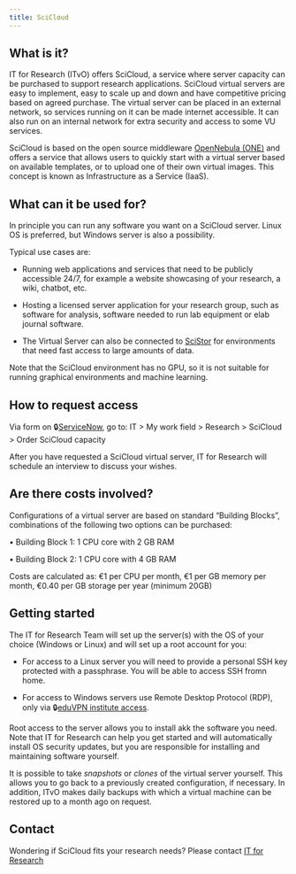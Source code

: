 ```yaml
---
title: SciCloud
---
```

## What is it?
IT for Research (ITvO) offers SciCloud, a service where server capacity can be purchased to support research applications. SciCloud virtual servers are easy to implement, easy to scale up and down and have competitive pricing based on agreed purchase. The virtual server can be placed in an external network, so services running on it can be made internet accessible. It can also run on an internal network for extra security and access to some VU services.

SciCloud is based on the open source middleware [OpenNebula (ONE)](https://opennebula.io/) and offers a service that allows users to quickly start with a virtual server based on available templates, or to upload one of their own virtual images. This concept is known as Infrastructure as a Service (IaaS).

## What can it be used for?
In principle you can run any software you want on a SciCloud server. Linux OS is preferred, but Windows server is also a possibility.

Typical use cases are:

- Running web applications and services that need to be publicly accessible 24/7, for example a website showcasing of your research, a wiki, chatbot, etc.

- Hosting a licensed server application for your research group, such as software for analysis, software needed to run lab equipment or elab journal software.

- The Virtual Server can also be connected to [SciStor](./scistor.qmd) for environments that need fast access to large amounts of data. 

Note that the SciCloud environment has no GPU, so it is not suitable for running graphical environments and machine learning. 

## How to request access
Via form on 🔒[ServiceNow](https://services.vu.nl/esc), go to: IT > My work field > Research > SciCloud > Order SciCloud capacity

After you have requested a SciCloud virtual server, IT for Research will schedule an interview to discuss your wishes. 

## Are there costs involved?
Configurations of a virtual server are based on standard "Building Blocks", combinations of the following two options can be purchased: 

• Building Block 1: 1 CPU core with 2 GB RAM 

• Building Block 2: 1 CPU core with 4 GB RAM 

Costs are calculated as: €1 per CPU per month, €1 per GB memory per month, €0.40 per GB storage per year (minimum 20GB)

## Getting started
The IT for Research Team will set up the server(s) with the OS of your choice (Windows or Linux) and will set up a root account for you:

- For access to a Linux server you will need to provide a personal SSH key protected with a passphrase. You will be able to access SSH fromn home. 

- For access to Windows servers use Remote Desktop Protocol (RDP), only via 🔒[eduVPN institute access](https://vu.eduvpn.nl).

Root access to the server allows you to install akk the software you need. Note that IT for Research can help you get started and will automatically install OS security updates, but you are responsible for installing and maintaining software yourself.

It is possible to take _snapshots_ or _clones_ of the virtual server yourself. This allows you to go back to a previously created configuration, if necessary. In addition, ITvO makes daily backups with which a virtual machine can be restored up to a month ago on request. 

## Contact
Wondering if SciCloud fits your research needs? Please contact [IT for Research](mailto:itvo.it@vu.nl)